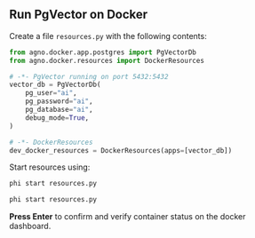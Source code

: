 ## Run PgVector on Docker

Create a file `resources.py` with the following contents:

```python resources.py
from agno.docker.app.postgres import PgVectorDb
from agno.docker.resources import DockerResources

# -*- PgVector running on port 5432:5432
vector_db = PgVectorDb(
    pg_user="ai",
    pg_password="ai",
    pg_database="ai",
    debug_mode=True,
)

# -*- DockerResources
dev_docker_resources = DockerResources(apps=[vector_db])
```

Start resources using:

<CodeGroup>

```bash Mac
phi start resources.py
```

```bash Windows
phi start resources.py
```

</CodeGroup>

**Press Enter** to confirm and verify container status on the docker dashboard.
